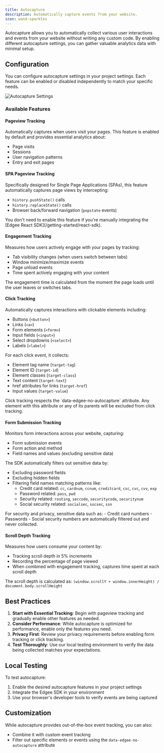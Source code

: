```yaml
---
title: Autocapture
description: Automatically capture events from your website.
icon: wand-sparkles
---
```



<EdgeeSdk />

Autocapture allows you to automatically collect various user interactions and events from your website without writing any custom code. 
By enabling different autocapture settings, you can gather valuable analytics data with minimal setup.

## Configuration

You can configure autocapture settings in your project settings. Each feature can be enabled or disabled independently to match your specific needs.

<Frame caption="Autocapture settings in your project dashboard">
  <img src="/images/autocapture.png" alt="Autocapture Settings" />
</Frame>

### Available Features

#### Pageview Tracking
Automatically captures when users visit your pages. This feature is enabled by default and provides essential analytics about:
- Page visits
- Sessions
- User navigation patterns
- Entry and exit pages

#### SPA Pageview Tracking
Specifically designed for Single Page Applications (SPAs), this feature automatically captures page views by intercepting:
- `history.pushState()` calls
- `history.replaceState()` calls
- Browser back/forward navigation (`popstate` events)

<Warning>
You don't need to enable this feature if you're manually integrating the [Edgee React SDK](/getting-started/react-sdk).
</Warning>

#### Engagement Tracking
Measures how users actively engage with your pages by tracking:
- Tab visibility changes (when users switch between tabs)
- Window minimize/maximize events
- Page unload events
- Time spent actively engaging with your content

The engagement time is calculated from the moment the page loads until the user leaves or switches tabs.

#### Click Tracking
Automatically captures interactions with clickable elements including:
- Buttons (`<button>`)
- Links (`<a>`)
- Form elements (`<form>`)
- Input fields (`<input>`)
- Select dropdowns (`<select>`)
- Labels (`<label>`)

For each click event, it collects:
- Element tag name (`target-tag`)
- Element ID (`target-id`)
- Element classes (`target-class`)
- Text content (`target-text`)
- href attributes for links (`target-href`)
- Input values (`target-value`)

<Note>
Click tracking respects the `data-edgee-no-autocapture` attribute. Any element with this attribute or any of its parents will be excluded from click tracking.
</Note>

#### Form Submission Tracking
Monitors form interactions across your website, capturing:
- Form submission events
- Form action and method
- Field names and values (excluding sensitive data)

The SDK automatically filters out sensitive data by:
- Excluding password fields
- Excluding hidden fields
- Filtering field names matching patterns like:
  - Credit card related: `cc`, `cardnum`, `ccnum`, `creditcard`, `csc`, `cvc`, `cvv`, `exp`
  - Password related: `pass`, `pwd`
  - Security related: `routing`, `seccode`, `securitycode`, `securitynum`
  - Social security related: `socialsec`, `socsec`, `ssn`

<Note>
For security and privacy, sensitive data such as:
- Credit card numbers
- Passwords
- Social security numbers
are automatically filtered out and never collected.
</Note>

#### Scroll Depth Tracking
Measures how users consume your content by:
- Tracking scroll depth in 5% increments
- Recording the percentage of page viewed
- When combined with engagement tracking, captures time spent at each scroll depth

The scroll depth is calculated as: `(window.scrollY + window.innerHeight) / document.body.scrollHeight`

## Best Practices

1. **Start with Essential Tracking**: Begin with pageview tracking and gradually enable other features as needed.
2. **Consider Performance**: While autocapture is optimized for performance, enable only the features you need.
3. **Privacy First**: Review your privacy requirements before enabling form tracking or click tracking.
4. **Test Thoroughly**: Use our local testing environment to verify the data being collected matches your expectations.

## Local Testing

To test autocapture:

1. Enable the desired autocapture features in your project settings
2. Integrate the Edgee SDK in your environment
3. Use your browser's developer tools to verify events are being captured

## Customization

While autocapture provides out-of-the-box event tracking, you can also:
- Combine it with custom event tracking
- Filter out specific elements or events using the `data-edgee-no-autocapture` attribute


